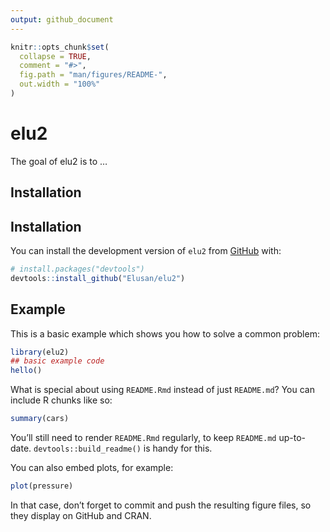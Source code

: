 ```yaml
---
output: github_document
---
```


<!-- README.md is generated from README.Rmd. Please edit that file -->

```r
knitr::opts_chunk$set(
  collapse = TRUE,
  comment = "#>",
  fig.path = "man/figures/README-",
  out.width = "100%"
)
```

# elu2

<!-- badges: start -->
<!-- badges: end -->

The goal of elu2 is to ...

## Installation

## Installation

You can install the development version of `elu2` from [GitHub](https://github.com/Elusan/elu2) with:

```r
# install.packages("devtools")
devtools::install_github("Elusan/elu2")
```




## Example

This is a basic example which shows you how to solve a common problem:

```r
library(elu2)
## basic example code
hello()
```

What is special about using `README.Rmd` instead of just `README.md`? You can include R chunks like so:

```r
summary(cars)
```

You'll still need to render `README.Rmd` regularly, to keep `README.md` up-to-date. `devtools::build_readme()` is handy for this.

You can also embed plots, for example:

```r
plot(pressure)
```

In that case, don't forget to commit and push the resulting figure files, so they display on GitHub and CRAN.
